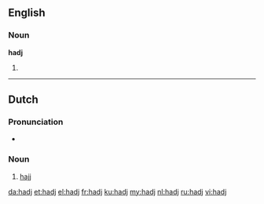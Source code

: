 ==English==

===Noun===
'''hadj'''

# {{alternative spelling of|hajj}}

----

==Dutch==

===Pronunciation===
* {{IPA|/hɑtʃ/|lang=nl}}

===Noun===
{{nl-noun|m|-|-}}

# {{context|Islam|lang=nl}} [[hajj]]

[[da:hadj]]
[[et:hadj]]
[[el:hadj]]
[[fr:hadj]]
[[ku:hadj]]
[[my:hadj]]
[[nl:hadj]]
[[ru:hadj]]
[[vi:hadj]]